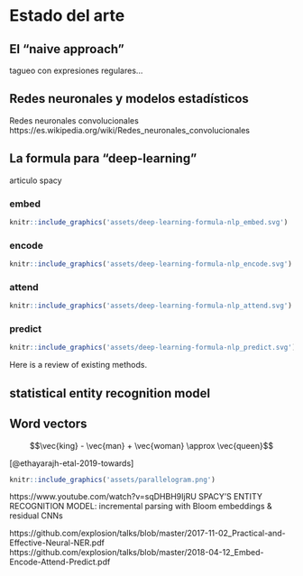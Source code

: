 # Estado del arte {#state-of-art}

## El "naive approach"

tagueo con expresiones regulares...

## Redes neuronales y modelos estadísticos

Redes neuronales convolucionales
https://es.wikipedia.org/wiki/Redes_neuronales_convolucionales

## La formula para "deep-learning"

articulo spacy

### embed
```r
knitr::include_graphics('assets/deep-learning-formula-nlp_embed.svg')
```
### encode
```r
knitr::include_graphics('assets/deep-learning-formula-nlp_encode.svg')
```
### attend
```r
knitr::include_graphics('assets/deep-learning-formula-nlp_attend.svg')
```
### predict
```r
knitr::include_graphics('assets/deep-learning-formula-nlp_predict.svg')
```

Here is a review of existing methods.


## statistical entity recognition model

## Word vectors
<!-- TODO expo word vectors
Los vectores de palabras son particularmente útiles para términos que no están bien representados en los datos de entrenamiento etiquetados.
Por ejemplo, si está haciendo un reconocimiento de entidad con nombre, siempre habrá muchos nombres de los que no tendrá ejemplos.
Por ejemplo, imagine que sus datos de capacitación contienen algunos ejemplos del término "Microsoft", pero no contienen ningún ejemplo del término "Symantec".
En su muestra de texto sin formato, hay muchos ejemplos de ambos términos, y se usan en contextos similares.
Los vectores de palabras ponen ese hecho a disposición del modelo de reconocimiento de entidad. Todavía no verá ejemplos de "Symantec" etiquetados como empresa. Sin embargo, verá que "Symantec" tiene un vector de palabras que generalmente corresponde a los términos de la compañía, por lo que puede hacer la inferencia.
-->

$$\vec{king} - \vec{man} + \vec{woman} \approx \vec{queen}$$

[@ethayarajh-etal-2019-towards]

```r
knitr::include_graphics('assets/parallelogram.png')
```


https://www.youtube.com/watch?v=sqDHBH9IjRU
SPACY'S ENTITY RECOGNITION MODEL: incremental parsing with Bloom embeddings & residual CNNs

https://github.com/explosion/talks/blob/master/2017-11-02_Practical-and-Effective-Neural-NER.pdf
https://github.com/explosion/talks/blob/master/2018-04-12_Embed-Encode-Attend-Predict.pdf
